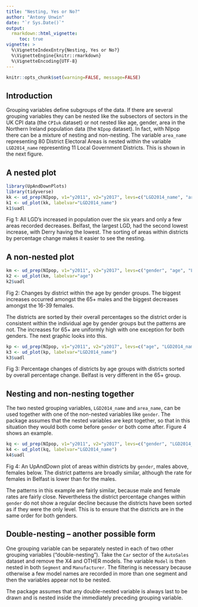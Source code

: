```yaml
---
title: "Nesting, Yes or No?"
author: "Antony Unwin"
date: "`r Sys.Date()`"
output:
  rmarkdown::html_vignette:
     toc: true
vignette: >
  %\VignetteIndexEntry{Nesting, Yes or No?}
  %\VignetteEngine{knitr::rmarkdown}
  %\VignetteEncoding{UTF-8}
---
```



```r
knitr::opts_chunk$set(warning=FALSE, message=FALSE)
```


## Introduction

Grouping variables define subgroups of the data.  If there are several grouping variables they can be nested like the subsectors of sectors in the UK CPI data (the `CPIuk` dataset) or not nested like age, gender, area in the Northern Ireland population data (the `NIpop` dataset).  In fact, with NIpop there can be a mixture of nesting and non-nesting.  The variable `area_name` representing 80 District Electoral Areas is nested within the variable `LGD2014_name` representing 11 Local Government Districts.  This is shown in the next figure.

## A nested plot

```r
library(UpAndDownPlots)
library(tidyverse)
kk <- ud_prep(NIpop, v1="y2011", v2="y2017", levs=c("LGD2014_name", "area_name"), sortLev=c("perc", "perc"))
k1 <- ud_plot(kk, labelvar="LGD2014_name")
k1$uadl
```

Fig 1: All LGD's increased in population over the six years and only a few areas recorded decreases.  Belfast, the largest LGD, had the second lowest increase, with Derry having the lowest.  The sorting of areas within districts by percentage change makes it easier to see the nesting.

## A non-nested plot

```r
km <- ud_prep(NIpop, v1="y2011", v2="y2017", levs=c("gender", "age", "LGD2014_name"), sortLev=c("perc", "orig", "perc"))
k2 <- ud_plot(km, labelvar="age")
k2$uadl
```

Fig 2: Changes by district within the age by gender groups.  The biggest increases occurred amongst the 65+ males and the biggest decreases amongst the 16-39 females.

The districts are sorted by their overall percentages so the district order is consistent within the individual age by gender groups but the patterns are not.  The increases for 65+ are uniformly high with one exception for both genders.  The next graphic looks into this.

```r
kp <- ud_prep(NIpop, v1="y2011", v2="y2017", levs=c("age", "LGD2014_name"), sortLev=c("orig", "perc"))
k3 <- ud_plot(kp, labelvar="LGD2014_name")
k3$uadl
```

Fig 3: Percentage changes of districts by age groups with districts sorted by overall percentage change.  Belfast is very different in the 65+ group.


## Nesting and non-nesting together

The two nested grouping variables, `LGD2014_name` and ` area_name`, can be used together with one of the non-nested variables like `gender`.  The package assumes that the nested variables are kept together, so that in this situation they would both come before `gender` or both come after.  Figure 4 shows an example.

```r
kq <- ud_prep(NIpop, v1="y2011", v2="y2017", levs=c("gender", "LGD2014_name", "area_name"), sortLev=c("orig", "perc", "perc"))
k4 <- ud_plot(kq, labelvar="LGD2014_name")
k4$uadl
```

Fig 4: An UpAndDown plot of areas within districts by `gender`, males above, females below.  The district patterns are broadly similar, although the rate for females in Belfast is lower than for the males.

The patterns in this example are fairly similar, because male and female rates are fairly close.  Nevertheless the district percentage changes within `gender` do not show a regular decline because the districts have been sorted as if they were the only level.  This is to ensure that the districts are in the same order for both genders.


## Double-nesting -- another possible form

One grouping variable can be separately nested in each of two other grouping variables ("double-nesting").  Take the `Car` sector of the `AutoSales` dataset and remove the X4 and OTHER models.  The variable `Model` is then nested in both `Segment` and `Manufacturer`.  The filtering is necessary because otherwise a few model names are recorded in more than one segment and then the variables appear not to be nested.

The package assumes that any double-nested variable is always last to be drawn and is nested inside the immediately preceding grouping variable.

